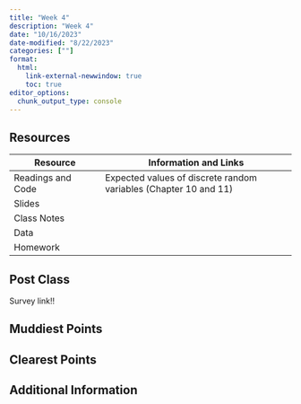 ```yaml
---
title: "Week 4"
description: "Week 4"
date: "10/16/2023"
date-modified: "8/22/2023"
categories: [""]
format: 
  html:
    link-external-newwindow: true
    toc: true
editor_options: 
  chunk_output_type: console
---
```


## Resources

| Resource          | Information and Links                                            |
|---------------------|--------------------------------------------|
| Readings and Code | Expected values of discrete random variables (Chapter 10 and 11) |
| Slides            |                                                                  |
| Class Notes       |                                                                  |
| Data              |                                                                  |
| Homework          |                                                                  |

## Post Class

Survey link!!

## Muddiest Points

## Clearest Points

## Additional Information
